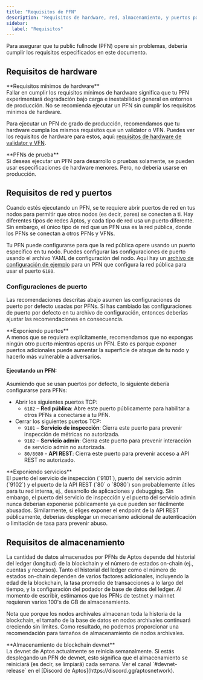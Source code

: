 ```yaml
---
title: "Requisitos de PFN"
description: "Requisitos de hardware, red, almacenamiento, y puertos para ejecutar un public fullnode (PFN) de grado de producción en la blockchain de Aptos."
sidebar:
  label: "Requisitos"
---
```



Para asegurar que tu public fullnode (PFN) opere sin problemas, debería cumplir los requisitos especificados en este documento.

## Requisitos de hardware

<Aside type="caution">
  **Requisitos mínimos de hardware**<br />
  Fallar en cumplir los requisitos mínimos de hardware significa que tu PFN experimentará degradación bajo
  carga e inestabilidad general en entornos de producción. No se recomienda ejecutar un PFN sin
  cumplir los requisitos mínimos de hardware.
</Aside>

Para ejecutar un PFN de grado de producción, recomendamos que tu hardware cumpla los mismos requisitos que un
validator o VFN. Puedes ver los requisitos de hardware para estos, aquí: [requisitos de hardware de validator y VFN](/es/network/nodes/validator-node/node-requirements#hardware-requirements).

<Aside type="note">
  **PFNs de prueba**<br />
  Si deseas ejecutar un PFN para desarrollo o pruebas solamente, se pueden usar especificaciones de hardware menores.
  Pero, no debería usarse en producción.
</Aside>

## Requisitos de red y puertos

Cuando estés ejecutando un PFN, se te requiere abrir puertos de red en tus nodos para permitir que otros nodos (es decir, pares)
se conecten a ti. Hay diferentes tipos de redes Aptos, y cada tipo de red usa un puerto diferente. Sin embargo,
el único tipo de red que un PFN usa es la red pública, donde los PFNs se conectan a otros PFNs y VFNs.

Tu PFN puede configurarse para que la red pública opere usando un puerto específico en tu nodo. Puedes configurar
las configuraciones de puerto usando el archivo YAML de configuración del nodo. Aquí hay un [archivo de
configuración de ejemplo](https://github.com/aptos-labs/aptos-core/blob/main/config/src/config/test_data/public_full_node.yaml#L16) para un PFN
que configura la red pública para usar el puerto `6180`.

### Configuraciones de puerto

Las recomendaciones descritas abajo asumen las configuraciones de puerto por defecto usadas por PFNs. Si has
cambiado las configuraciones de puerto por defecto en tu archivo de configuración, entonces deberías ajustar las recomendaciones en consecuencia.

<Aside type="caution">
  **Exponiendo puertos**<br />
  A menos que se requiera explícitamente, recomendamos que no expongas ningún otro puerto mientras operas un PFN. Esto es porque
  exponer puertos adicionales puede aumentar la superficie de ataque de tu nodo y hacerlo más vulnerable a adversarios.
</Aside>

#### Ejecutando un PFN:

Asumiendo que se usan puertos por defecto, lo siguiente debería configurarse para PFNs:

- Abrir los siguientes puertos TCP:
  - `6182` – **Red pública**: Abre este puerto públicamente para habilitar a otros PFNs a conectarse a tu PFN.
- Cerrar los siguientes puertos TCP:
  - `9101` – **Servicio de inspección**: Cierra este puerto para prevenir inspección de métricas no autorizada.
  - `9102` – **Servicio admin**: Cierra este puerto para prevenir interacción de servicio admin no autorizada.
  - `80/8080` - **API REST**: Cierra este puerto para prevenir acceso a API REST no autorizado.

<Aside type="caution">
  **Exponiendo servicios**<br />
  El puerto del servicio de inspección (`9101`), puerto del servicio admin (`9102`) y el puerto de la API REST (`80` o `8080`)
  son probablemente útiles para tu red interna, ej., desarrollo de aplicaciones y debugging. Sin embargo, el puerto del servicio de inspección
  y el puerto del servicio admin nunca deberían exponerse públicamente ya que pueden ser fácilmente abusados. Similarmente, si eliges
  exponer el endpoint de la API REST públicamente, deberías desplegar un mecanismo adicional de autenticación o limitación de tasa para
  prevenir abuso.
</Aside>

## Requisitos de almacenamiento

La cantidad de datos almacenados por PFNs de Aptos depende del historial del ledger (longitud) de la blockchain y el número de
estados on-chain (ej., cuentas y recursos). Tanto el historial del ledger como el número de
estados on-chain dependen de varios factores adicionales, incluyendo la edad de la blockchain, la tasa promedio de transacciones
a lo largo del tiempo, y la configuración del podador de base de datos del ledger. Al momento de escribir, estimamos
que los PFNs de testnet y mainnet requieren varios 100's de GB de almacenamiento.

Nota que porque los nodos archivales almacenan toda la historia de la blockchain, el tamaño de la base de datos en nodos archivales
continuará creciendo sin límites. Como resultado, no podemos proporcionar una recomendación para tamaños de almacenamiento de nodos archivales.

<Aside type="note">
  **Almacenamiento de blockchain devnet**<br />
  La devnet de Aptos actualmente se reinicia semanalmente. Si estás desplegando un PFN de devnet, esto significa que el almacenamiento
  se reiniciará (es decir, se limpiará) cada semana. Ver el canal `#devnet-release` en el [Discord de Aptos](https://discord.gg/aptosnetwork).
</Aside>

